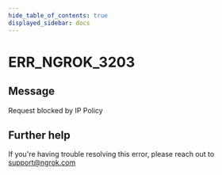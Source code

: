 ```yaml
---
hide_table_of_contents: true
displayed_sidebar: docs
---
```



# ERR_NGROK_3203

## Message

Request blocked by IP Policy

<ErrorDetails error="err_ngrok_3203" />

## Further help

If you're having trouble resolving this error, please reach out to [support@ngrok.com](mailto:support@ngrok.com?subject=Help%20with%20ERR_NGROK_3203)

